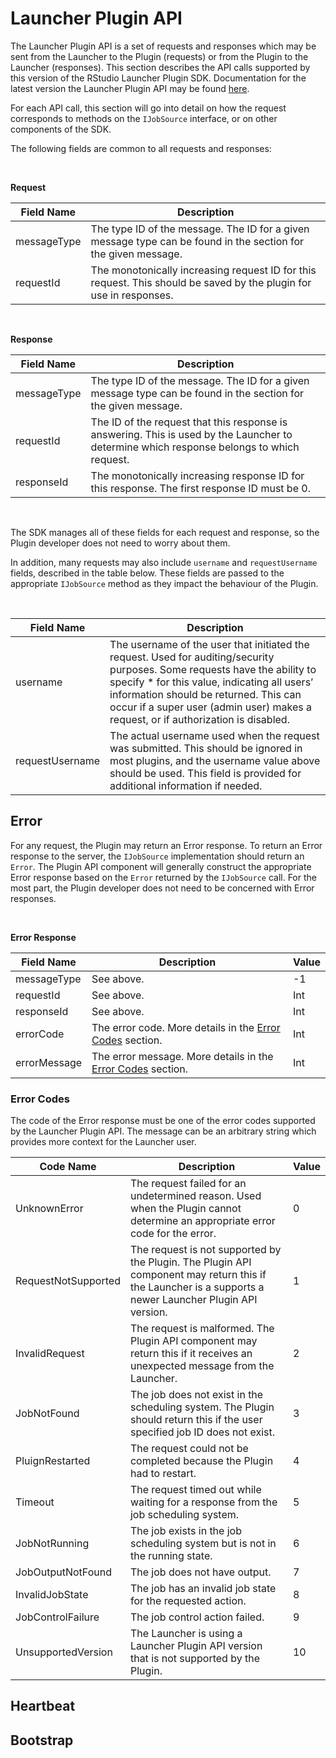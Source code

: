 # Launcher Plugin API {#pluginapi}

The Launcher Plugin API is a set of requests and responses which may be sent from the Launcher to the Plugin (requests) or from the Plugin to the Launcher (responses). This section describes the API calls supported by this version of the RStudio Launcher Plugin SDK. Documentation for the latest version the Launcher Plugin API may be found [here](https://docs.rstudio.com/job-launcher/latest/).

For each API call, this section will go into detail on how the request corresponds to methods on the `IJobSource` interface, or on other components of the SDK.

The following fields are common to all requests and responses:

&nbsp;

**Request**

|  Field Name  |                                                   Description
| ------------ | -------------------------------------------------------------------------------------------------------------------
| messageType  | The type ID of the message. The ID for a given message type can be found in the section for the given message.
| requestId    | The monotonically increasing request ID for this request. This should be saved by the plugin for use in responses.

&nbsp;

**Response**

|  Field Name  |                                                   Description
| ------------ | -------------------------------------------------------------------------------------------------------------------
| messageType  | The type ID of the message. The ID for a given message type can be found in the section for the given message.
| requestId    | The ID of the request that this response is answering. This is used by the Launcher to determine which response belongs to which request.
| responseId   | The monotonically increasing response ID for this response. The first response ID must be 0.

&nbsp;

The SDK manages all of these fields for each request and response, so the Plugin developer does not need to worry about them.

In addition, many requests may also include `username` and `requestUsername` fields, described  in the table below. These fields are passed to the appropriate `IJobSource` method as they impact the behaviour of the Plugin.

&nbsp;

|    Field Name   |                                                   Description
| --------------- | -------------------------------------------------------------------------------------------------------------------
| username        | The username of the user that initiated the request. Used for auditing/security purposes. Some requests have the ability to specify * for this value, indicating all users’ information should be returned. This can occur if a super user (admin user) makes a request, or if authorization is disabled.
| requestUsername | The actual username used when the request was submitted. This should be ignored in most plugins, and the username value above should be used. This field is provided for additional information if needed.

## Error {#error}

For any request, the Plugin may return an Error response. To return an Error response to the server, the `IJobSource` implementation should return an `Error`. The Plugin API component will generally construct the appropriate Error response based on the `Error` returned by the `IJobSource` call. For the most part, the Plugin developer does not need to be concerned with Error responses.

&nbsp;

**Error Response**

|  Field Name  |                               Description                                   |  Value
| ------------ | --------------------------------------------------------------------------- | -------
| messageType  | See above.                                                                  | -1
| requestId    | See above.                                                                  | Int
| responseId   | See above.                                                                  | Int
| errorCode    | The error code. More details in the [Error Codes](#error-codes) section.    | Int
| errorMessage | The error message. More details in the [Error Codes](#error-codes) section. | Int


### Error Codes {#error-codes}

The code of the Error response must be one of the error codes supported by the Launcher Plugin API. The message can be an arbitrary string which provides more context for the Launcher user.

|      Code Name      |                                                                        Description                                                                      |  Value
| ------------------- | ------------------------------------------------------------------------------------------------------------------------------------------------------- | -------
| UnknownError        | The request failed for an undetermined reason. Used when the Plugin cannot determine an appropriate error code for the error.                           | 0
| RequestNotSupported | The request is not supported by the Plugin. The Plugin API component may return this if the Launcher is a supports a newer Launcher Plugin API version. | 1
| InvalidRequest      | The request is malformed. The Plugin API component may return this if it receives an unexpected message from the Launcher.                                        | 2
| JobNotFound         | The job does not exist in the scheduling system. The Plugin should return this if the user specified job ID does not exist.                             | 3
| PluignRestarted     | The request could not be completed because the Plugin had to restart.                                                                                   | 4
| Timeout             | The request timed out while waiting for a response from the job scheduling system.                                                                      | 5
| JobNotRunning       | The job exists in the job scheduling system but is not in the running state.                                                                            | 6
| JobOutputNotFound   | The job does not have output.                                                                                                                           | 7
| InvalidJobState     | The job has an invalid job state for the requested action.                                                                                              | 8
| JobControlFailure   | The job control action failed.                                                                                                                          | 9
| UnsupportedVersion  | The Launcher is using a Launcher Plugin API version that is not supported by the Plugin.                                                                | 10


## Heartbeat {#heartbeat}

<!-- TODO: next PR -->

## Bootstrap {#bootstrap}


